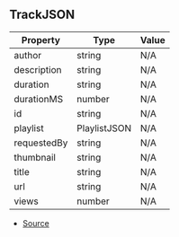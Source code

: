 ## TrackJSON

| Property | Type | Value |
| ----------- | ----------- | ----------- |
| author | string | N/A |
| description | string | N/A |
| duration | string | N/A |
| durationMS | number | N/A |
| id | string | N/A |
| playlist | PlaylistJSON | N/A |
| requestedBy | string | N/A |
| thumbnail | string | N/A |
| title | string | N/A |
| url | string | N/A |
| views | number | N/A |


- [Source](https://github.com/Androz2091/discord-player/blob/97a849a/packages/discord-player/src/types/types.ts#L291)